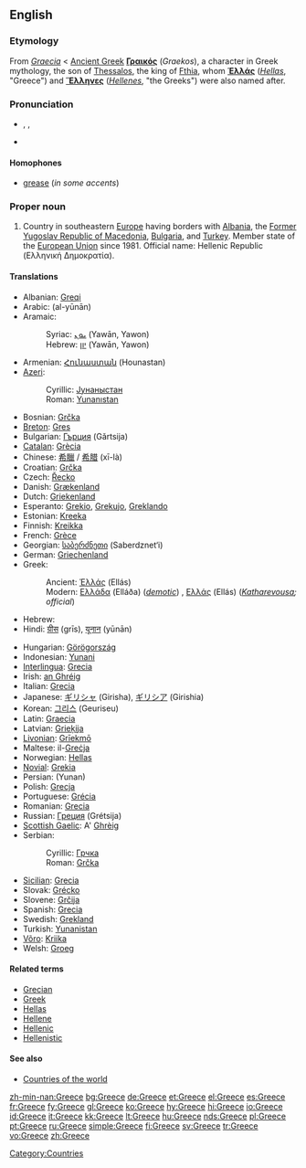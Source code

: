 {{wikipedia}}
==English==

===Etymology===
From {{L.}} ''[[Graecia]]'' < [[Ancient Greek]] '''[[Γραικός]]''' (''Graekos''), a character in Greek mythology, the son of [[w:Thessalos|Thessalos]], the king of [[w:Fthia|Fthia]], whom '''[[Ἑλλάς]]''' (''[[Hellas]]'', "Greece") and '''[[Ἕλληνες]]''' (''[[Hellene]]s'', "the Greeks") were also named after.

===Pronunciation===
* {{enPR|grēs}}, {{IPA|/griːs/}}, {{SAMPA|/gri:s/}}
* {{rhymes|iːs}}

====Homophones====
* [[grease]] (''in some accents'')<!--some accents pronounce this word /gri:z/ for the verb-->

===Proper noun===
{{en-proper noun}}

# Country in southeastern [[Europe]] having borders with [[Albania]], the [[Former Yugoslav Republic of Macedonia]], [[Bulgaria]], and [[Turkey]]. Member state of the [[European Union]] since 1981. Official name: Hellenic Republic (Ελληνική Δημοκρατία).

====Translations====
{{trans-top|Country in Southeastern Europe}}
* Albanian: [[Greqi]]
* Arabic: {{Arab|[[اليونان]]}} (al-yūnān)
* Aramaic:
*: Syriac: [[ܝܘܢ]] (Yawān, Yawon)
*: Hebrew: [[יון]] (Yawān, Yawon)
* Armenian: [[Հունաստան]] (Hounastan)
* [[Azeri]]:
*: Cyrillic: [[Јунаныстан]]
*: Roman: [[Yunanıstan]]
* Bosnian: [[Grčka]] {{f}}
* [[Breton]]: [[Gres]]
* Bulgarian: [[Гърция]] (Gǎrtsija) {{f}}
* [[Catalan]]: [[Grècia]]
* Chinese: [[希臘]] / [[希腊]] (xī-là)
* Croatian: [[Grčka]] {{f}}
* Czech: [[Řecko]]
* Danish: [[Grækenland]]
* Dutch: [[Griekenland]]
* Esperanto: [[Grekio]], [[Grekujo]], [[Greklando]]
* Estonian: [[Kreeka]]
* Finnish: [[Kreikka]]
* French: [[Grèce]] {{f}}
* Georgian: [[საბერძნეთი]] (Saberdznet‘i)
* German: [[Griechenland]] {{n}}
* Greek:
*: Ancient: [[Ἑλλάς]] (Ellás) {{f}}
*: Modern: [[Ελλάδα]] (Elláða) {{f}} (''[[demotic]]'') {{f}}, [[Ελλάς]] (Ellás) {{f}} (''[[Katharevousa]]; official'')
* Hebrew: {{he-translation|יוון|yaván}} {{f}}
* Hindi: [[ग्रीस]] (grīs), [[यूनान]] (yūnān)
{{trans-mid}}
* Hungarian: [[Görögország]]
* Indonesian: [[Yunani]]
* [[Interlingua]]: [[Grecia]]
* Irish: [[an Ghréig]] {{f}}
* Italian: [[Grecia]] {{f}}
* Japanese: [[ギリシャ]] (Girisha), [[ギリシア]] (Girishia)
* Korean: [[그리스]] (Geuriseu)
* Latin: [[Graecia]] {{f}}
* Latvian: [[Grieķija]] {{f}}
* [[Livonian]]: [[Grīekmō]]
* Maltese: il-[[Greċja]]
* Norwegian: [[Hellas]]
* [[Novial]]: [[Grekia]]
* Persian: {{fa-Arab|[[یونان]]}} (Yunan)
* Polish: [[Grecja]] {{f}}
* Portuguese: [[Grécia]] {{f}}
* Romanian: [[Grecia]] {{f}}
* Russian: [[Греция]] (Grétsija) {{f}}
* [[Scottish Gaelic]]: A' [[Grèig|Ghrèig]] {{f}}
* Serbian:
*: Cyrillic: [[Грчка]] {{f}}
*: Roman: [[Grčka#Serbian|Grčka]] {{f}}
* [[Sicilian]]: [[Grecia#Sicilian|Grecia]] {{f}}
* Slovak: [[Grécko]] {{n}}
* Slovene: [[Grčija]] {{f}}
* Spanish: [[Grecia]] {{f}}
* Swedish: [[Grekland]]
* Turkish: [[Yunanistan]]
* [[Võro]]: [[Kriika]]
* Welsh: [[Groeg]] {{f}}
{{trans-bottom}}

====Related terms====
* [[Grecian]]
* [[Greek]]
* [[Hellas]]
* [[Hellene]]
* [[Hellenic]]
* [[Hellenistic]]

====See also====
* [[Appendix:Countries of the world|Countries of the world]]

[[Category:Countries]]

[[zh-min-nan:Greece]]
[[bg:Greece]]
[[de:Greece]]
[[et:Greece]]
[[el:Greece]]
[[es:Greece]]
[[fr:Greece]]
[[fy:Greece]]
[[gl:Greece]]
[[ko:Greece]]
[[hy:Greece]]
[[hi:Greece]]
[[io:Greece]]
[[id:Greece]]
[[it:Greece]]
[[kk:Greece]]
[[lt:Greece]]
[[hu:Greece]]
[[nds:Greece]]
[[pl:Greece]]
[[pt:Greece]]
[[ru:Greece]]
[[simple:Greece]]
[[fi:Greece]]
[[sv:Greece]]
[[tr:Greece]]
[[vo:Greece]]
[[zh:Greece]]
